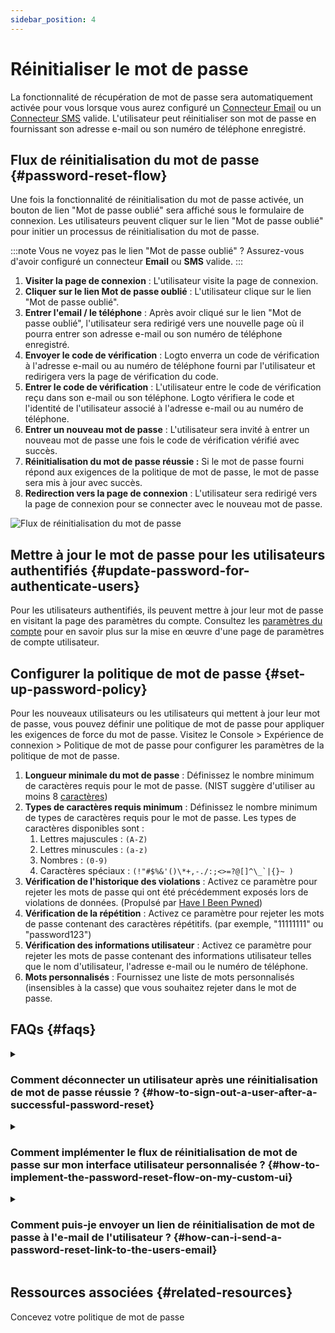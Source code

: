 ```yaml
---
sidebar_position: 4
---
```


# Réinitialiser le mot de passe

La fonctionnalité de récupération de mot de passe sera automatiquement activée pour vous lorsque vous aurez configuré un [Connecteur Email](/connectors/email-connectors) ou un [Connecteur SMS](/connectors/sms-connectors) valide. L'utilisateur peut réinitialiser son mot de passe en fournissant son adresse e-mail ou son numéro de téléphone enregistré.

## Flux de réinitialisation du mot de passe \{#password-reset-flow}

Une fois la fonctionnalité de réinitialisation du mot de passe activée, un bouton de lien "Mot de passe oublié" sera affiché sous le formulaire de connexion. Les utilisateurs peuvent cliquer sur le lien "Mot de passe oublié" pour initier un processus de réinitialisation du mot de passe.

:::note
Vous ne voyez pas le lien "Mot de passe oublié" ? Assurez-vous d'avoir configuré un connecteur **Email** ou **SMS** valide.
:::

1. **Visiter la page de connexion** : L'utilisateur visite la page de connexion.
2. **Cliquer sur le lien Mot de passe oublié** : L'utilisateur clique sur le lien "Mot de passe oublié".
3. **Entrer l'email / le téléphone** : Après avoir cliqué sur le lien "Mot de passe oublié", l'utilisateur sera redirigé vers une nouvelle page où il pourra entrer son adresse e-mail ou son numéro de téléphone enregistré.
4. **Envoyer le code de vérification** : Logto enverra un code de vérification à l'adresse e-mail ou au numéro de téléphone fourni par l'utilisateur et redirigera vers la page de vérification du code.
5. **Entrer le code de vérification** : L'utilisateur entre le code de vérification reçu dans son e-mail ou son téléphone. Logto vérifiera le code et l'identité de l'utilisateur associé à l'adresse e-mail ou au numéro de téléphone.
6. **Entrer un nouveau mot de passe** : L'utilisateur sera invité à entrer un nouveau mot de passe une fois le code de vérification vérifié avec succès.
7. **Réinitialisation du mot de passe réussie :** Si le mot de passe fourni répond aux exigences de la politique de mot de passe, le mot de passe sera mis à jour avec succès.
8. **Redirection vers la page de connexion** : L'utilisateur sera redirigé vers la page de connexion pour se connecter avec le nouveau mot de passe.

<img src="/img/assets/reset-password.png" alt="Flux de réinitialisation du mot de passe" />

## Mettre à jour le mot de passe pour les utilisateurs authentifiés \{#update-password-for-authenticate-users}

Pour les utilisateurs authentifiés, ils peuvent mettre à jour leur mot de passe en visitant la page des paramètres du compte. Consultez les [paramètres du compte](/end-user-flows/account-settings/) pour en savoir plus sur la mise en œuvre d'une page de paramètres de compte utilisateur.

## Configurer la politique de mot de passe \{#set-up-password-policy}

Pour les nouveaux utilisateurs ou les utilisateurs qui mettent à jour leur mot de passe, vous pouvez définir une politique de mot de passe pour appliquer les exigences de force du mot de passe. Visitez le <CloudLink to="/sign-in-experience/password-policy"> Console > Expérience de connexion > Politique de mot de passe</CloudLink> pour configurer les paramètres de la politique de mot de passe.

1. **Longueur minimale du mot de passe** : Définissez le nombre minimum de caractères requis pour le mot de passe. (NIST suggère d'utiliser au moins 8 [caractères](https://pages.nist.gov/800-63-3/sp800-63b.html#sec5))
2. **Types de caractères requis minimum** : Définissez le nombre minimum de types de caractères requis pour le mot de passe. Les types de caractères disponibles sont :
   1. Lettres majuscules : `(A-Z)`
   2. Lettres minuscules : `(a-z)`
   3. Nombres : `(0-9)`
   4. Caractères spéciaux : ``(!"#$%&'()\*+,-./:;<>=?@[]^\_`|{}~ )``
3. **Vérification de l'historique des violations** : Activez ce paramètre pour rejeter les mots de passe qui ont été précédemment exposés lors de violations de données. (Propulsé par [Have I Been Pwned](https://haveibeenpwned.com/Passwords))
4. **Vérification de la répétition** : Activez ce paramètre pour rejeter les mots de passe contenant des caractères répétitifs. (par exemple, "11111111" ou "password123")
5. **Vérification des informations utilisateur** : Activez ce paramètre pour rejeter les mots de passe contenant des informations utilisateur telles que le nom d'utilisateur, l'adresse e-mail ou le numéro de téléphone.
6. **Mots personnalisés** : Fournissez une liste de mots personnalisés (insensibles à la casse) que vous souhaitez rejeter dans le mot de passe.

## FAQs \{#faqs}

<details>
  <summary>

### Comment déconnecter un utilisateur après une réinitialisation de mot de passe réussie ? \{#how-to-sign-out-a-user-after-a-successful-password-reset}

</summary>

Abonnez-vous à l'événement `PostResetPassword` [webhook event](/developers/webhooks/webhooks-events#user-interaction-hook-events) pour recevoir une notification lorsqu'un utilisateur réinitialise avec succès son mot de passe. Vous pouvez ensuite déclencher une action de [déconnexion](/end-user-flows/sign-out) pour invalider la session actuelle de l'utilisateur et le rediriger vers la page de connexion.

</details>

<details>
  <summary>

### Comment implémenter le flux de réinitialisation de mot de passe sur mon interface utilisateur personnalisée ? \{#how-to-implement-the-password-reset-flow-on-my-custom-ui}

</summary>

Vous pouvez implémenter votre propre flux de réinitialisation de mot de passe en utilisant le **Management API** et le **Account API** de Logto. Consultez les [paramètres du compte](/end-user-flows/account-settings/) pour plus de détails.

</details>

<details>
  <summary>

### Comment puis-je envoyer un lien de réinitialisation de mot de passe à l'e-mail de l'utilisateur ? \{#how-can-i-send-a-password-reset-link-to-the-users-email}

</summary>

Vous pouvez créer un point de terminaison de réinitialisation de mot de passe auto-hébergé et utiliser le SDK de Logto pour initier une requête de connexion avec [`first_screen`](/end-user-flows/authentication-parameters/first-screen) défini sur `reset-password`. Cela redirigera sans interruption l'utilisateur vers la page de réinitialisation du mot de passe.

</details>

## Ressources associées \{#related-resources}

<Url href="https://blog.logto.io/design-your-password-policy">
  Concevez votre politique de mot de passe
</Url>
